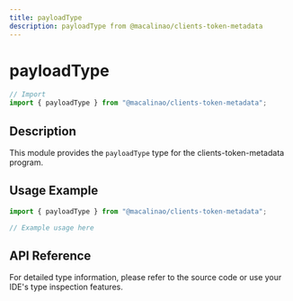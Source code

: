 ```yaml
---
title: payloadType
description: payloadType from @macalinao/clients-token-metadata
---
```


# payloadType

```typescript
// Import
import { payloadType } from "@macalinao/clients-token-metadata";
```

## Description

This module provides the `payloadType` type for the clients-token-metadata program.

## Usage Example

```typescript
import { payloadType } from "@macalinao/clients-token-metadata";

// Example usage here
```

## API Reference

For detailed type information, please refer to the source code or use your IDE's type inspection features.
